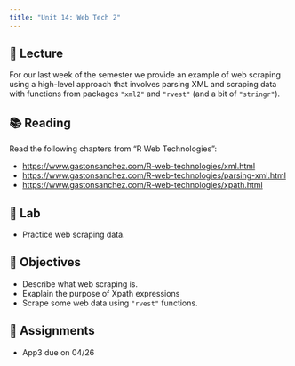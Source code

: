 ```yaml
---
title: "Unit 14: Web Tech 2"
---
```



## 📖 Lecture

For our last week of the semester we provide an example of web scraping using a high-level approach that involves parsing XML and scraping data with functions from packages `"xml2"` and `"rvest"` (and a bit of `"stringr"`).


## 📚 Reading

Read the following chapters from "R Web Technologies":

- <a href="https://www.gastonsanchez.com/R-web-technologies/xml.html" target="_blank">https://www.gastonsanchez.com/R-web-technologies/xml.html</a>
- <a href="https://www.gastonsanchez.com/R-web-technologies/parsing-xml.html" target="_blank">https://www.gastonsanchez.com/R-web-technologies/parsing-xml.html</a>
- <a href="https://www.gastonsanchez.com/R-web-technologies/xpath.html" target="_blank">https://www.gastonsanchez.com/R-web-technologies/xpath.html</a>



## 🔬 Lab

- Practice web scraping data.


## 🎯 Objectives

- Describe what web scraping is.
- Exaplain the purpose of Xpath expressions
- Scrape some web data using `"rvest"` functions.


## 🔔 Assignments

- App3 due on 04/26
